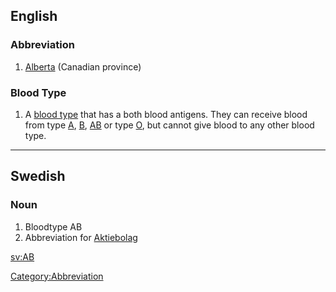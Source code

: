 ==English==
===Abbreviation===
#[[Alberta]] (Canadian province)

===Blood Type===
#A [[blood type]] that has a both blood antigens.  They can receive blood from type [[A]], [[B]], [[AB]] or type [[O]], but cannot give blood to any other blood type.

----
==Swedish==
===Noun===
# Bloodtype AB
# Abbreviation for [[Aktiebolag]]

[[Category:Abbreviation]]

[[sv:AB]]
